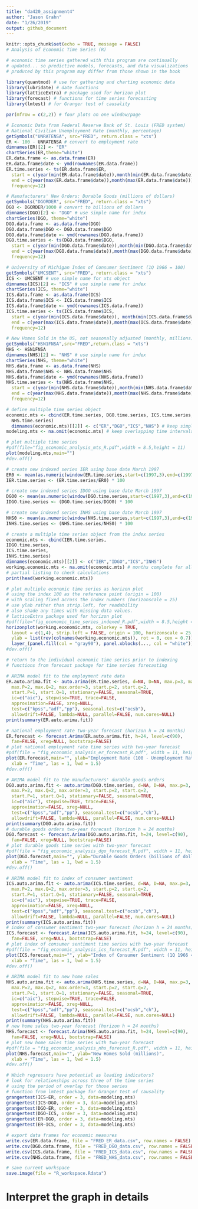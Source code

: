 ```yaml
---
title: "da420_assignment4"
author: "Jason Grahn"
date: "1/26/2019"
output: github_document
---
```


```r
knitr::opts_chunk$set(echo = TRUE, message = FALSE)
# Analysis of Economic Time Series (R)

# economic time series gathered with this program are continually
# updated... so predictive models, forecasts, and data visualizations
# produced by this program may differ from those shown in the book

library(quantmod) # use for gathering and charting economic data
library(lubridate) # date functions
library(latticeExtra) # package used for horizon plot
library(forecast) # functions for time series forecasting 
library(lmtest) # for Granger test of causality
```

```r
par(mfrow = c(2,2)) # four plots on one window/page

# Economic Data from Federal Reserve Bank of St. Louis (FRED system)
# National Civilian Unemployment Rate (monthly, percentage)
getSymbols("UNRATENSA", src="FRED", return.class = "xts")
ER <- 100 - UNRATENSA # convert to employment rate
dimnames(ER)[2] <- "ER"
chartSeries(ER,theme="white")
ER.data.frame <- as.data.frame(ER)
ER.data.frame$date <- ymd(rownames(ER.data.frame))
ER.time.series <- ts(ER.data.frame$ER, 
  start = c(year(min(ER.data.frame$date)),month(min(ER.data.frame$date))),
  end = c(year(max(ER.data.frame$date)),month(max(ER.data.frame$date))),
  frequency=12)
```

```r
# Manufacturers' New Orders: Durable Goods (millions of dollars) 
getSymbols("DGORDER", src="FRED", return.class = "xts")
DGO <- DGORDER/1000 # convert to billions of dollars
dimnames(DGO)[2] <- "DGO" # use simple name for index
chartSeries(DGO, theme="white") 
DGO.data.frame <- as.data.frame(DGO)
DGO.data.frame$DGO <- DGO.data.frame$DGO
DGO.data.frame$date <- ymd(rownames(DGO.data.frame))
DGO.time.series <- ts(DGO.data.frame$DGO, 
  start = c(year(min(DGO.data.frame$date)),month(min(DGO.data.frame$date))),
  end = c(year(max(DGO.data.frame$date)),month(max(DGO.data.frame$date))),
  frequency=12)
```

```r
# University of Michigan Index of Consumer Sentiment (1Q 1966 = 100)
getSymbols("UMCSENT", src="FRED", return.class = "xts")
ICS <- UMCSENT # use simple name for xts object
dimnames(ICS)[2] <- "ICS" # use simple name for index
chartSeries(ICS, theme="white")
ICS.data.frame <- as.data.frame(ICS)
ICS.data.frame$ICS <- ICS.data.frame$ICS
ICS.data.frame$date <- ymd(rownames(ICS.data.frame))
ICS.time.series <- ts(ICS.data.frame$ICS, 
  start = c(year(min(ICS.data.frame$date)), month(min(ICS.data.frame$date))),
  end = c(year(max(ICS.data.frame$date)),month(max(ICS.data.frame$date))),
  frequency=12)
```

```r
# New Homes Sold in the US, not seasonally adjusted (monthly, millions)
getSymbols("HSN1FNSA",src="FRED",return.class = "xts")
NHS <- HSN1FNSA
dimnames(NHS)[2] <- "NHS" # use simple name for index
chartSeries(NHS, theme="white")
NHS.data.frame <- as.data.frame(NHS)
NHS.data.frame$NHS <- NHS.data.frame$NHS
NHS.data.frame$date <- ymd(rownames(NHS.data.frame))
NHS.time.series <- ts(NHS.data.frame$NHS, 
  start = c(year(min(NHS.data.frame$date)),month(min(NHS.data.frame$date))),
  end = c(year(max(NHS.data.frame$date)),month(max(NHS.data.frame$date))),
  frequency=12)
```

```r
# define multiple time series object
economic.mts <- cbind(ER.time.series, DGO.time.series, ICS.time.series,
  NHS.time.series) 
  dimnames(economic.mts)[[2]] <- c("ER","DGO","ICS","NHS") # keep simple names 
modeling.mts <- na.omit(economic.mts) # keep overlapping time intervals only

# plot multiple time series 
#pdf(file="fig_economic_analysis_mts_R.pdf",width = 8.5,height = 11)    
plot(modeling.mts,main="")
#dev.off()

# create new indexed series IER using base date March 1997
ER0 <- mean(as.numeric(window(ER.time.series,start=c(1997,3),end=c(1997,3))))
IER.time.series <- (ER.time.series/ER0) * 100  

# create new indexed series IDGO using base date March 1997
DGO0 <- mean(as.numeric(window(DGO.time.series,start=c(1997,3),end=c(1997,3))))
IDGO.time.series <- (DGO.time.series/DGO0) * 100  

# create new indexed series INHS using base date March 1997
NHS0 <- mean(as.numeric(window(NHS.time.series,start=c(1997,3),end=c(1997,3))))
INHS.time.series <- (NHS.time.series/NHS0) * 100  

# create a multiple time series object from the index series
economic.mts <- cbind(IER.time.series,
IDGO.time.series,
ICS.time.series,
INHS.time.series) 
dimnames(economic.mts)[[2]] <- c("IER","IDGO","ICS","INHS")
working.economic.mts <- na.omit(economic.mts) # months complete for all series
# partial listing to check calculations
print(head(working.economic.mts))
```

```r
# plot multiple economic time series as horizon plot
# using the index 100 as the reference point (origin = 100)
# with scaling fixed across the index numbers (horizonscale = 25)
# use ylab rather than strip.left, for readability
# also shade any times with missing data values.
# latticeExtra package used for horizon plot
#pdf(file="fig_economic_time_series_indexed_R.pdf",width = 8.5,height = 11)
horizonplot(working.economic.mts, colorkey = TRUE,
  layout = c(1,4), strip.left = FALSE, origin = 100, horizonscale = 25,
  ylab = list(rev(colnames(working.economic.mts)), rot = 0, cex = 0.7)) +
  layer_(panel.fill(col = "gray90"), panel.xblocks(..., col = "white"))
#dev.off()
```

```r
# return to the individual economic time series prior to indexing  
# functions from forecast package for time series forecasting 

# ARIMA model fit to the employment rate data
ER.auto.arima.fit <- auto.arima(ER.time.series, d=NA, D=NA, max.p=3, max.q=3,
  max.P=2, max.Q=2, max.order=3, start.p=2, start.q=2,
  start.P=1, start.Q=1, stationary=FALSE, seasonal=TRUE,
  ic=c("aic"), stepwise=TRUE, trace=FALSE,
  approximation=FALSE, xreg=NULL,
  test=c("kpss","adf","pp"), seasonal.test=c("ocsb"),
  allowdrift=FALSE, lambda=NULL, parallel=FALSE, num.cores=NULL)
print(summary(ER.auto.arima.fit))
```

```r
# national employment rate two-year forecast (horizon h = 24 months) 
ER.forecast <- forecast.Arima(ER.auto.arima.fit, h=24, level=c(90), 
  fan=FALSE, xreg=NULL, bootstrap=FALSE)
# plot national employment rate time series with two-year forecast 
#pdf(file = "fig_economic_analysis_er_forecast_R.pdf", width = 11, height = 8.5)
plot(ER.forecast,main="", ylab="Employment Rate (100 - Unemployment Rate)",
  xlab = "Time", las = 1, lwd = 1.5)
#dev.off()
```

```r
# ARIMA model fit to the manufacturers' durable goods orders
DGO.auto.arima.fit <- auto.arima(DGO.time.series, d=NA, D=NA, max.p=3, max.q=3,
  max.P=2, max.Q=2, max.order=3, start.p=2, start.q=2,
  start.P=1, start.Q=1, stationary=FALSE, seasonal=TRUE,
  ic=c("aic"), stepwise=TRUE, trace=FALSE,
  approximation=FALSE, xreg=NULL,
  test=c("kpss","adf","pp"), seasonal.test=c("ocsb","ch"),
  allowdrift=FALSE, lambda=NULL, parallel=FALSE, num.cores=NULL)
print(summary(DGO.auto.arima.fit))
# durable goods orders two-year forecast (horizon h = 24 months) 
DGO.forecast <- forecast.Arima(DGO.auto.arima.fit, h=24, level=c(90), 
  fan=FALSE, xreg=NULL, bootstrap=FALSE)
# plot durable goods time series with two-year forecast 
#pdf(file = "fig_economic_analysis_dgo_forecast_R.pdf", width = 11, height = 8.5)
plot(DGO.forecast,main="", ylab="Durable Goods Orders (billions of dollars)",
  xlab = "Time", las = 1, lwd = 1.5)
#dev.off()  

# ARIMA model fit to index of consumer sentiment
ICS.auto.arima.fit <- auto.arima(ICS.time.series, d=NA, D=NA, max.p=3, max.q=3,
  max.P=2, max.Q=2, max.order=3, start.p=2, start.q=2,
  start.P=1, start.Q=1, stationary=FALSE, seasonal=TRUE,
  ic=c("aic"), stepwise=TRUE, trace=FALSE,
  approximation=FALSE, xreg=NULL,
  test=c("kpss","adf","pp"), seasonal.test=c("ocsb","ch"),
  allowdrift=FALSE, lambda=NULL, parallel=FALSE, num.cores=NULL)
print(summary(ICS.auto.arima.fit))
# index of consumer sentiment two-year forecast (horizon h = 24 months) 
ICS.forecast <- forecast.Arima(ICS.auto.arima.fit, h=24, level=c(90), 
  fan=FALSE, xreg=NULL, bootstrap=FALSE)
# plot index of consumer sentiment time series with two-year forecast 
#pdf(file = "fig_economic_analysis_ics_forecast_R.pdf", width = 11, height = 8.5)
plot(ICS.forecast,main="", ylab="Index of Consumer Sentiment (1Q 1966 = 100)",
  xlab = "Time", las = 1, lwd = 1.5)
#dev.off()

# ARIMA model fit to new home sales
NHS.auto.arima.fit <- auto.arima(NHS.time.series, d=NA, D=NA, max.p=3, max.q=3,
  max.P=2, max.Q=2, max.order=3, start.p=2, start.q=2,
  start.P=1, start.Q=1, stationary=FALSE, seasonal=TRUE,
  ic=c("aic"), stepwise=TRUE, trace=FALSE,
  approximation=FALSE, xreg=NULL,
  test=c("kpss","adf","pp"), seasonal.test=c("ocsb","ch"),
  allowdrift=FALSE, lambda=NULL, parallel=FALSE, num.cores=NULL)
print(summary(NHS.auto.arima.fit))
# new home sales two-year forecast (horizon h = 24 months) 
NHS.forecast <- forecast.Arima(NHS.auto.arima.fit, h=24, level=c(90), 
  fan=FALSE, xreg=NULL, bootstrap=FALSE)
# plot new home sales time series with two-year forecast 
#pdf(file = "fig_economic_analysis_nhs_forecast_R.pdf", width = 11, height = 8.5)
plot(NHS.forecast,main="", ylab="New Homes Sold (millions)",
  xlab = "Time", las = 1, lwd = 1.5)
#dev.off()

# Which regressors have potential as leading indicators?
# look for relationships across three of the time series
# using the period of overlap for those series
# function from lmtest package for Granger test of causality
grangertest(ICS~ER, order = 3, data=modeling.mts)
grangertest(ICS~DGO, order = 3, data=modeling.mts)
grangertest(DGO~ER, order = 3, data=modeling.mts)
grangertest(DGO~ICS, order = 3, data=modeling.mts)
grangertest(ER~DGO, order = 3, data=modeling.mts)
grangertest(ER~ICS, order = 3, data=modeling.mts)

# export data frames for economic measures 
write.csv(ER.data.frame, file = "FRED_ER_data.csv", row.names = FALSE)
write.csv(DGO.data.frame, file = "FRED_DGO_data.csv", row.names = FALSE)
write.csv(ICS.data.frame, file = "FRED_ICS_data.csv", row.names = FALSE)
write.csv(NHS.data.frame, file = "FRED_NHS_data.csv", row.names = FALSE)

# save current workspace
save.image(file = "R_workspace.Rdata")


```
# Interpret the graph in details